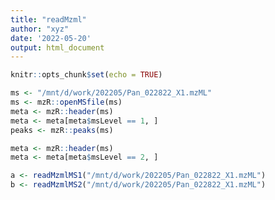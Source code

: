 ```yaml
---
title: "readMzml"
author: "xyz"
date: '2022-05-20'
output: html_document
---
```


```r
knitr::opts_chunk$set(echo = TRUE)
```

```r
ms <- "/mnt/d/work/202205/Pan_022822_X1.mzML"
ms <- mzR::openMSfile(ms)
meta <- mzR::header(ms)
meta <- meta[meta$msLevel == 1, ]
peaks <- mzR::peaks(ms)

meta <- mzR::header(ms)
meta <- meta[meta$msLevel == 2, ]
```


```r
a <- readMzmlMS1("/mnt/d/work/202205/Pan_022822_X1.mzML")
b <- readMzmlMS2("/mnt/d/work/202205/Pan_022822_X1.mzML")
```

